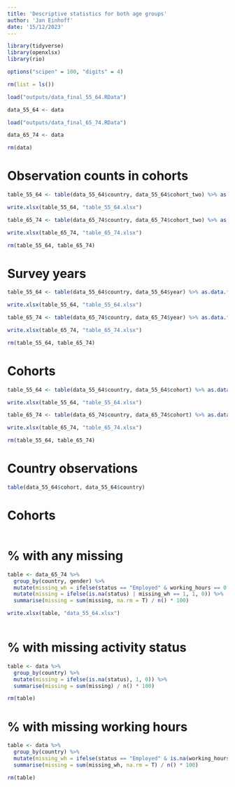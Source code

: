 ```yaml
---
title: 'Descriptive statistics for both age groups'
author: 'Jan Einhoff'
date: '15/12/2023'
---
```


```r
library(tidyverse)
library(openxlsx)
library(rio)

options("scipen" = 100, "digits" = 4)

rm(list = ls())

load("outputs/data_final_55_64.RData")

data_55_64 <- data

load("outputs/data_final_65_74.RData")

data_65_74 <- data

rm(data)


```

# Observation counts in cohorts
```r
table_55_64 <- table(data_55_64$country, data_55_64$cohort_two) %>% as.data.frame() %>% pivot_wider(names_from = Var2, values_from = Freq)

write.xlsx(table_55_64, "table_55_64.xlsx")

table_65_74 <- table(data_65_74$country, data_65_74$cohort_two) %>% as.data.frame() %>% pivot_wider(names_from = Var2, values_from = Freq)

write.xlsx(table_65_74, "table_65_74.xlsx")

rm(table_55_64, table_65_74)

```

# Survey years
```r
table_55_64 <- table(data_55_64$country, data_55_64$year) %>% as.data.frame() %>% pivot_wider(names_from = Var2, values_from = Freq)

write.xlsx(table_55_64, "table_55_64.xlsx")

table_65_74 <- table(data_65_74$country, data_65_74$year) %>% as.data.frame() %>% pivot_wider(names_from = Var2, values_from = Freq)

write.xlsx(table_65_74, "table_65_74.xlsx")

rm(table_55_64, table_65_74)

```

# Cohorts
```r
table_55_64 <- table(data_55_64$country, data_55_64$cohort) %>% as.data.frame() %>% pivot_wider(names_from = Var2, values_from = Freq)

write.xlsx(table_55_64, "table_55_64.xlsx")

table_65_74 <- table(data_65_74$country, data_65_74$cohort) %>% as.data.frame() %>% pivot_wider(names_from = Var2, values_from = Freq)

write.xlsx(table_65_74, "table_65_74.xlsx")

rm(table_55_64, table_65_74)

```

# Country observations
```r
table(data_55_64$cohort, data_55_64$country)

```

# Cohorts
```r

```

# % with any missing
```r
table <- data_65_74 %>%
  group_by(country, gender) %>%
  mutate(missing_wh = ifelse(status == "Employed" & working_hours == 0, 1, 0)) %>%
  mutate(missing = ifelse(is.na(status) | missing_wh == 1, 1, 0)) %>%
  summarise(missing = sum(missing, na.rm = T) / n() * 100)

write.xlsx(table, "data_55_64.xlsx")



```

# % with missing activity status
```r
table <- data %>%
  group_by(country) %>%
  mutate(missing = ifelse(is.na(status), 1, 0)) %>%
  summarise(missing = sum(missing) / n() * 100)

rm(table)

```

# % with missing working hours
```r
table <- data %>%
  group_by(country) %>%
  mutate(missing_wh = ifelse(status == "Employed" & is.na(working_hours_usual), 1, 0)) %>%
  summarise(missing = sum(missing_wh, na.rm = T) / n() * 100)

rm(table)

```

```r
```
